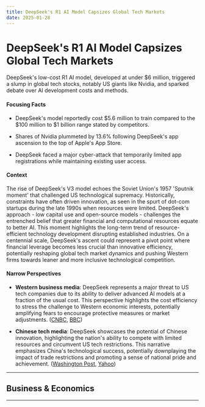 ```yaml
---
title: DeepSeek's R1 AI Model Capsizes Global Tech Markets
date: 2025-01-28
---
```


# DeepSeek's R1 AI Model Capsizes Global Tech Markets

DeepSeek's low-cost R1 AI model, developed at under $6 million, triggered a slump in global tech stocks, notably US giants like Nvidia, and sparked debate over AI development costs and methods.

#### Focusing Facts

- DeepSeek's model reportedly cost $5.6 million to train compared to the $100 million to $1 billion range stated by competitors.

- Shares of Nvidia plummeted by 13.6% following DeepSeek's app ascension to the top of Apple's App Store.

- DeepSeek faced a major cyber-attack that temporarily limited app registrations while maintaining existing user access.

#### Context

The rise of DeepSeek's V3 model echoes the Soviet Union's 1957 'Sputnik moment' that challenged US technological supremacy. Historically, constraints have often driven innovation, as seen in the spurt of dot-com startups during the late 1990s when resources were limited. DeepSeek's approach - low capital use and open-source models - challenges the entrenched belief that greater financial and computational resources equate to better AI. This moment highlights the long-term trend of resource-efficient technology development disrupting established industries. On a centennial scale, DeepSeek's ascent could represent a pivot point where financial leverage becomes less crucial than innovative efficiency, potentially reshaping global tech market dynamics and pushing Western firms towards leaner and more inclusive technological competition.

#### Narrow Perspectives

- **Western business media**: DeepSeek represents a major threat to US tech companies due to its ability to deliver advanced AI models at a fraction of the usual cost. This perspective highlights the cost efficiency to stress the challenge to Western economic interests, potentially amplifying fears to encourage protective measures or market adjustments. ([CNBC](https://www.cnbc.com/2025/01/27/nvidia-falls-10percent-in-premarket-trading-as-chinas-deepseek-triggers-global-tech-sell-off.html), [BBC](https://www.bbc.com/news/articles/c0qw7z2v1pgo))

- **Chinese tech media**: DeepSeek showcases the potential of Chinese innovation, highlighting the nation's ability to compete with limited resources and circumvent US tech restrictions. This narrative emphasizes China's technological success, potentially downplaying the impact of trade restrictions and promoting a sense of national pride and achievement. ([Washington Post](https://www.washingtonpost.com/business/2025/01/27/deep-seek-ai-markets-nvidia/), [Yahoo](https://www.yahoo.com/news/china-deepseek-why-freaking-ai-080636772.html))

---

## Business & Economics

---
